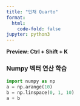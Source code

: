 ```yaml
---
title: "민채 Quarto"
format:
  html:
    code-fold: false
jupyter: python3
---
```


**Preview: Ctrl + Shift + K**



### Numpy 벡터 연산 학습
```python
import numpy as np
a = np.arange(10)
b = np.linspace(0, 1, 10)
a + b
```